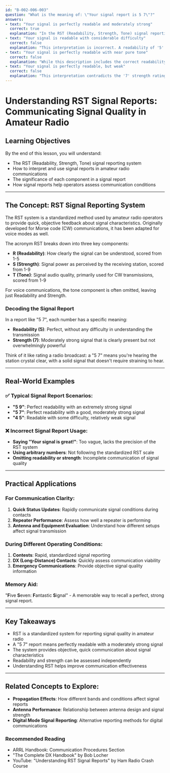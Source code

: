 ```yaml
---
id: "B-002-006-003"
question: "What is the meaning of: \"Your signal report is 5 7\"?"
answers:
- text: "Your signal is perfectly readable and moderately strong"
  correct: true
  explanation: "In the RST (Readability, Strength, Tone) signal reporting system, a report of 5 7 provides a specific assessment of signal quality. The '5' indicates perfect readability, meaning the entire message is understood without any difficulty, while the '7' signifies a moderately strong signal that is noticeably present but not extremely powerful. This standard reporting method allows amateur radio operators to quickly and objectively communicate signal characteristics."
- text: "Your signal is readable with considerable difficulty"
  correct: false
  explanation: "This interpretation is incorrect. A readability of '5' actually means the signal is perfectly readable, with no difficulty in understanding the transmission. A report indicating readable with considerable difficulty would typically involve a lower readability score, such as '3' or '4'."
- text: "Your signal is perfectly readable with near pure tone"
  correct: false
  explanation: "While this description includes the correct readability score of '5', it misinterprets the strength component. The '7' refers to signal strength, not tone quality. Moreover, tone reports (the last digit in RST) are primarily used for Morse code transmissions and are not typically part of voice communications."
- text: "Your signal is perfectly readable, but weak"
  correct: false
  explanation: "This interpretation contradicts the '7' strength rating. A '7' indicates a moderately strong signal, not a weak one. A weak signal would be represented by a lower strength number, such as '3' or '4', while maintaining the perfect readability of '5'."
---
```


# Understanding RST Signal Reports: Communicating Signal Quality in Amateur Radio

## Learning Objectives
By the end of this lesson, you will understand:
- The RST (Readability, Strength, Tone) signal reporting system
- How to interpret and use signal reports in amateur radio communications
- The significance of each component in a signal report
- How signal reports help operators assess communication conditions

---

## The Concept: RST Signal Reporting System

The RST system is a standardized method used by amateur radio operators to provide quick, objective feedback about signal characteristics. Originally developed for Morse code (CW) communications, it has been adapted for voice modes as well.

The acronym RST breaks down into three key components:
- **R (Readability)**: How clearly the signal can be understood, scored from 1-5
- **S (Strength)**: Signal power as perceived by the receiving station, scored from 1-9
- **T (Tone)**: Signal audio quality, primarily used for CW transmissions, scored from 1-9

For voice communications, the tone component is often omitted, leaving just Readability and Strength.

### Decoding the Signal Report

In a report like "5 7", each number has a specific meaning:
- **Readability (5)**: Perfect, without any difficulty in understanding the transmission
- **Strength (7)**: Moderately strong signal that is clearly present but not overwhelmingly powerful

Think of it like rating a radio broadcast: a "5 7" means you're hearing the station crystal clear, with a solid signal that doesn't require straining to hear.

---

## Real-World Examples

### ✅ Typical Signal Report Scenarios:
- **"5 9"**: Perfect readability with an extremely strong signal
- **"5 7"**: Perfect readability with a good, moderately strong signal
- **"4 5"**: Readable with some difficulty, relatively weak signal

### ❌ Incorrect Signal Report Usage:
- **Saying "Your signal is great!"**: Too vague, lacks the precision of the RST system
- **Using arbitrary numbers**: Not following the standardized RST scale
- **Omitting readability or strength**: Incomplete communication of signal quality

---

## Practical Applications

### For Communication Clarity:
1. **Quick Status Updates**: Rapidly communicate signal conditions during contacts
2. **Repeater Performance**: Assess how well a repeater is performing
3. **Antenna and Equipment Evaluation**: Understand how different setups affect signal transmission

### During Different Operating Conditions:
1. **Contests**: Rapid, standardized signal reporting
2. **DX (Long-Distance) Contacts**: Quickly assess communication viability
3. **Emergency Communications**: Provide objective signal quality information

### Memory Aid:
"**F**ive **S**even: **F**antastic **S**ignal" - A memorable way to recall a perfect, strong signal report.

---

## Key Takeaways

- RST is a standardized system for reporting signal quality in amateur radio
- A "5 7" report means perfectly readable with a moderately strong signal
- The system provides objective, quick communication about signal characteristics
- Readability and strength can be assessed independently
- Understanding RST helps improve communication effectiveness

---

## Related Concepts to Explore:
- **Propagation Effects**: How different bands and conditions affect signal reports
- **Antenna Performance**: Relationship between antenna design and signal strength
- **Digital Mode Signal Reporting**: Alternative reporting methods for digital communications

### Recommended Reading
- ARRL Handbook: Communication Procedures Section
- "The Complete DX Handbook" by Bob Locher
- YouTube: "Understanding RST Signal Reports" by Ham Radio Crash Course